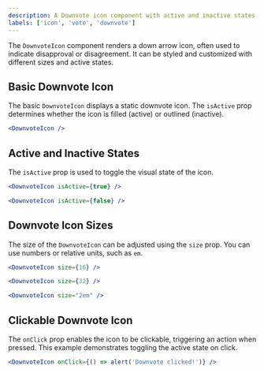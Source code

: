 ```yaml
---
description: A Downvote icon component with active and inactive states.
labels: ['icon', 'vote', 'downvote']
---
```


The `DownvoteIcon` component renders a down arrow icon, often used to indicate disapproval or disagreement.
It can be styled and customized with different sizes and active states.

## Basic Downvote Icon

The basic `DownvoteIcon` displays a static downvote icon.
The `isActive` prop determines whether the icon is filled (active) or outlined (inactive).

```jsx
<DownvoteIcon />
```

## Active and Inactive States

The `isActive` prop is used to toggle the visual state of the icon.

```jsx
<DownvoteIcon isActive={true} />
```

```jsx
<DownvoteIcon isActive={false} />
```

## Downvote Icon Sizes

The size of the `DownvoteIcon` can be adjusted using the `size` prop.
You can use numbers or relative units, such as `em`.

```jsx
<DownvoteIcon size={16} />
```

```jsx
<DownvoteIcon size={32} />
```

```jsx
<DownvoteIcon size="2em" />
```

## Clickable Downvote Icon

The `onClick` prop enables the icon to be clickable, triggering an action when pressed.
This example demonstrates toggling the active state on click.

```jsx
<DownvoteIcon onClick={() => alert('Downvote clicked!')} />